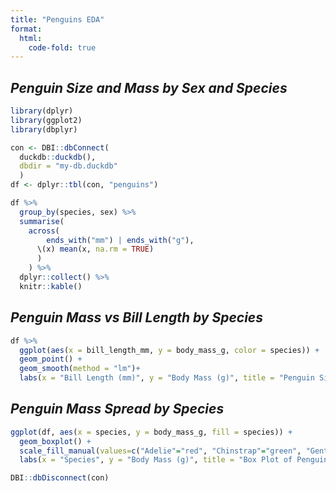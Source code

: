 ```yaml
---
title: "Penguins EDA"
format:
  html:
    code-fold: true
---
```


## *Penguin Size and Mass by Sex and Species*

```r
library(dplyr)
library(ggplot2)
library(dbplyr)

con <- DBI::dbConnect(
  duckdb::duckdb(), 
  dbdir = "my-db.duckdb"
  )
df <- dplyr::tbl(con, "penguins")
```

```r
df %>%
  group_by(species, sex) %>%
  summarise(
    across(
        ends_with("mm") | ends_with("g"),
      \(x) mean(x, na.rm = TRUE)
      )
    ) %>%
  dplyr::collect() %>%
  knitr::kable()
```

## *Penguin Mass vs Bill Length by Species*

```r
df %>%
  ggplot(aes(x = bill_length_mm, y = body_mass_g, color = species)) +
  geom_point() + 
  geom_smooth(method = "lm")+
  labs(x = "Bill Length (mm)", y = "Body Mass (g)", title = "Penguin Size vs Bill Length by Species")
```

## *Penguin Mass Spread by Species*

```r

ggplot(df, aes(x = species, y = body_mass_g, fill = species)) + 
  geom_boxplot() +
  scale_fill_manual(values=c("Adelie"="red", "Chinstrap"="green", "Gentoo"="blue")) +
  labs(x = "Species", y = "Body Mass (g)", title = "Box Plot of Penguin Body Mass by Species")
```

```r
DBI::dbDisconnect(con)
```
